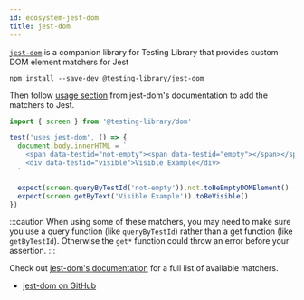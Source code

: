 ```yaml
---
id: ecosystem-jest-dom
title: jest-dom
---
```


[`jest-dom`][gh] is a companion library for Testing Library that provides custom
DOM element matchers for Jest

```
npm install --save-dev @testing-library/jest-dom
```

Then follow [usage section][gh-usage] from jest-dom's documentation to add the
matchers to Jest.

```jsx
import { screen } from '@testing-library/dom'

test('uses jest-dom', () => {
  document.body.innerHTML = `
    <span data-testid="not-empty"><span data-testid="empty"></span></span>
    <div data-testid="visible">Visible Example</div>
  `

  expect(screen.queryByTestId('not-empty')).not.toBeEmptyDOMElement()
  expect(screen.getByText('Visible Example')).toBeVisible()
})
```

:::caution When using some of these matchers, you may need to make sure you use
a query function (like `queryByTestId`) rather than a get function (like
`getByTestId`). Otherwise the `get*` function could throw an error before your
assertion. :::

Check out [jest-dom's documentation][gh] for a full list of available matchers.

- [jest-dom on GitHub][gh]

[gh]: https://github.com/testing-library/jest-dom
[gh-usage]: https://github.com/testing-library/jest-dom#usage
